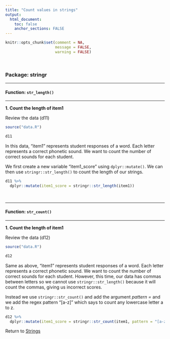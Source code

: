 ```yaml
---
title: "Count values in strings"
output: 
  html_document:
    toc: false
    anchor_sections: FALSE
---
```


```r
knitr::opts_chunk$set(comment = NA,
                      message = FALSE,
                      warning = FALSE)
```

<br>

### Package: stringr

---

#### Function: `str_length()`

---

**1\. Count the length of item1**

Review the data (d11)

```r

source("data.R")

d11

```

In this data, "item1" represents student responses of a word. Each letter represents a correct phonetic sound. We want to count the number of correct sounds for each student.

We first create a new variable "item1_score" using `dplyr::mutate()`. We can then use `stringr::str_length()` to count the length of our strings.

```r

d11 %>%
  dplyr::mutate(item1_score = stringr::str_length(item1))

```

<br>

---

#### Function: `str_count()`

---

**1\. Count the length of item1**

Review the data (d12)

```r

source("data.R")

d12

```

Same as above, "item1" represents student responses of a word. Each letter represents a correct phonetic sound. We want to count the number of correct sounds for each student. However, this time, our data has commas between letters so we cannot use `stringr::str_length()` because it will count the commas, giving us incorrect scores.

Instead we use `stringr::str_count()` and add the argument *pattern =* and we add the regex pattern "[a-z]" which says to count any lowercase letter a to z.

```r

d12 %>%
  dplyr::mutate(item1_score = stringr::str_count(item1, pattern = "[a-z]"))

```



Return to [Strings](https://github.com/Cghlewis/data-wrangling-functions/wiki/Strings)
